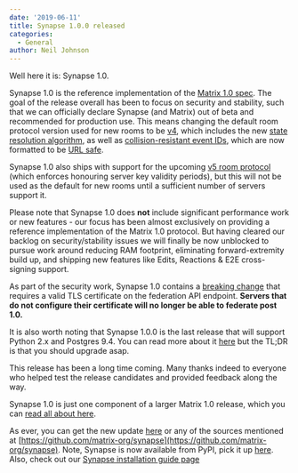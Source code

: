 ```yaml
---
date: '2019-06-11'
title: Synapse 1.0.0 released
categories:
  - General
author: Neil Johnson
---
```


Well here it is: Synapse 1.0.

Synapse 1.0 is the reference implementation of the [Matrix 1.0 spec](https://matrix.org/docs/spec). The goal of the release overall has been to focus on security and stability, such that we can officially declare Synapse (and Matrix) out of beta and recommended for production use. This means changing the default room protocol version used for new rooms to be [v4](https://github.com/matrix-org/matrix-doc/blob/37871106c6fc6013c17b5711fb93853fff140267/proposals/2002-rooms-v4.md), which includes the new [state resolution algorithm](https://github.com/matrix-org/matrix-doc/blob/f714aaadd011ac736d779f8460202a8d95799123/proposals/1442-state-resolution.md), as well as [collision-resistant event IDs](https://github.com/matrix-org/matrix-doc/blob/erikj/event_id_hashes/proposals/1659-event-id-as-hashes.md), which are now formatted to be [URL safe](https://github.com/matrix-org/matrix-doc/blob/rav/proposal/no_slash_in_event_id/proposals/1884-replace-slashes-in-event_ids.md).

Synapse 1.0 also ships with support for the upcoming [v5 room protocol](https://matrix.org/docs/spec/rooms/v5.html) (which enforces honouring server key validity periods), but this will not be used as the default for new rooms until a sufficient number of servers support it.

Please note that Synapse 1.0 does **not** include significant performance work or new features - our focus has been almost exclusively on providing a reference implementation of the Matrix 1.0 protocol. But having cleared our backlog on security/stability issues we will finally be now unblocked to pursue work around reducing RAM footprint, eliminating forward-extremity build up, and shipping new features like Edits, Reactions & E2E cross-signing support.

As part of the security work, Synapse 1.0 contains a [breaking change](https://github.com/matrix-org/synapse/blob/master/docs/MSC1711_certificates_FAQ.md#it-used-to-work-just-fine-why-are-you-breaking-everything) that requires a valid TLS certificate on the federation API endpoint. **Servers that do not configure their certificate will no longer be able to federate post 1.0.**

It is also worth noting that Synapse 1.0.0 is the last release that will support Python 2.x and Postgres 9.4. You can read more about it [here]([https://matrix.org/blog/2019/04/08/synapse-deprecating-postgres-9-4-and-python-2-x](https://matrix.org/blog/2019/04/08/synapse-deprecating-postgres-9-4-and-python-2-x)) but the TL;DR is that you should upgrade asap.

This release has been a long time coming. Many thanks indeed to everyone who helped test the release candidates and provided feedback along the way.

Synapse 1.0 is just one component of a larger Matrix 1.0 release, which you can [read all about here](/blog/2019/06/11/introducing-matrix-1-0-and-the-matrix-org-foundation).

As ever, you can get the new update [here](https://github.com/matrix-org/synapse/releases/tag/v1.0.0) or any of the sources mentioned at [https://github.com/matrix-org/synapse](https://github.com/matrix-org/synapse). Note, Synapse is now available from PyPI, pick it up [here](https://pypi.org/project/matrix-synapse/). Also, check out our [Synapse installation guide page](https://matrix.org/docs/guides/installing-synapse)
